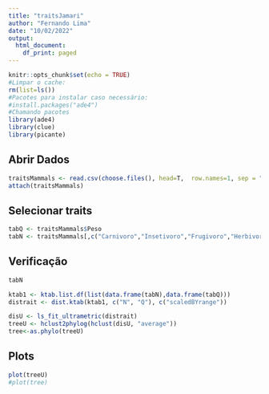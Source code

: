 ```yaml
---
title: "traitsJamari"
author: "Fernando Lima"
date: "10/02/2022"
output:
  html_document:
    df_print: paged
---
```


```r
knitr::opts_chunk$set(echo = TRUE)
#Limpar o cache:
rm(list=ls())
#Pacotes para instalar caso necessário:
#install.packages("ade4")
#Chamando pacotes
library(ade4)
library(clue)
library(picante)
```

## Abrir Dados

```r
traitsMammals <- read.csv(choose.files(), head=T,  row.names=1, sep = ";")
attach(traitsMammals)
```

## Selecionar traits

```r
tabQ <- traitsMammals$Peso
tabN <- traitsMammals[,c("Carnivoro","Insetivoro","Frugivoro","Herbivoro","Terrestre","Fossorial")] # 10,11,12,14,15,16
```

## Verificação

```r
tabN
```

```r
ktab1 <- ktab.list.df(list(data.frame(tabN),data.frame(tabQ)))
distrait <- dist.ktab(ktab1, c("N", "Q"), c("scaledBYrange"))

disU <- ls_fit_ultrametric(distrait)
treeU <- hclust2phylog(hclust(disU, "average"))
tree<-as.phylo(treeU)
```

## Plots

```r
plot(treeU)
#plot(tree)
```
